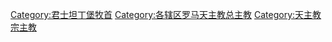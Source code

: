 [[Category:君士坦丁堡牧首|Category:君士坦丁堡牧首]]
[[Category:各辖区罗马天主教总主教|Category:各辖区罗马天主教总主教]]
[[Category:天主教宗主教|Category:天主教宗主教]]